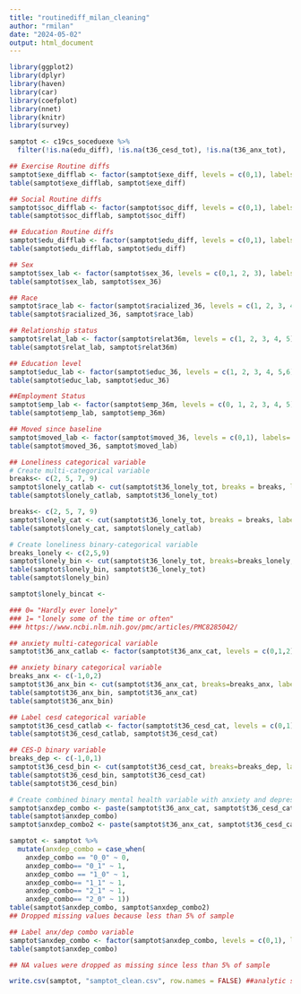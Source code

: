 ```yaml
---
title: "routinediff_milan_cleaning"
author: "rmilan"
date: "2024-05-02"
output: html_document
---
```


```r
library(ggplot2)
library(dplyr)
library(haven)
library(car)
library(coefplot)
library(nnet)
library(knitr)
library(survey)
```


```r
samptot <- c19cs_soceduexe %>% 
  filter(!is.na(edu_diff), !is.na(t36_cesd_tot), !is.na(t36_anx_tot), !is.na(t36_lonely_tot), !is.na(exe_diff), !is.na(soc_diff), !is.na(pop_attwf36m)) ## Sample size= 1,824

```



```r
## Exercise Routine diffs
samptot$exe_difflab <- factor(samptot$exe_diff, levels = c(0,1), labels= c("No","Yes"), exclude=NULL)
table(samptot$exe_difflab, samptot$exe_diff)

## Social Routine diffs
samptot$soc_difflab <- factor(samptot$soc_diff, levels = c(0,1), labels= c("No","Yes"), exclude=NULL)
table(samptot$soc_difflab, samptot$soc_diff)

## Education Routine diffs
samptot$edu_difflab <- factor(samptot$edu_diff, levels = c(0,1), labels= c("No","Yes"), exclude=NULL)
table(samptot$edu_difflab, samptot$edu_diff)

## Sex
samptot$sex_lab <- factor(samptot$sex_36, levels = c(0,1, 2, 3), labels= c("Male","Female", "Other", "Prefer not to answer"), exclude=NULL)
table(samptot$sex_lab, samptot$sex_36)

## Race
samptot$race_lab <- factor(samptot$racialized_36, levels = c(1, 2, 3, 4, 5, 6, 7), labels= c("NH White","NH Black", "Hispanic or Latinx", "East Asian or Native Hawaiian or Other Pacific Islander", "American Indian or Alaska Native", "Asian Indian", "Other"), exclude=NULL)
table(samptot$racialized_36, samptot$race_lab)

## Relationship status
samptot$relat_lab <- factor(samptot$relat36m, levels = c(1, 2, 3, 4, 5), labels= c("single, never married", "single, divorced/separated", "single, widowed", "married or in a relationship", "other"), exclude=NULL)
table(samptot$relat_lab, samptot$relat36m)

## Education level
samptot$educ_lab <- factor(samptot$educ_36, levels = c(1, 2, 3, 4, 5,6), labels= c("less than high school", "high school diploma", "high school equivalent", "some college", "college graduate", "graduate school"), exclude=NULL)
table(samptot$educ_lab, samptot$educ_36)

##Employment Status
samptot$emp_lab <- factor(samptot$emp_36m, levels = c(0, 1, 2, 3, 4, 5), labels= c("Not working", "working", "in school", "retired", "homemaker", "other"), exclude=NULL)
table(samptot$emp_lab, samptot$emp_36m)

## Moved since baseline
samptot$moved_lab <- factor(samptot$moved_36, levels = c(0,1), labels= c("No","Yes"), exclude=NULL)
table(samptot$moved_36, samptot$moved_lab)

```

```r


## Loneliness categorical variable
# Create multi-categorical variable
breaks<- c(2, 5, 7, 9)
samptot$lonely_catlab <- cut(samptot$t36_lonely_tot, breaks = breaks, labels= c("Hardly Ever lonely", "Some of the time lonely", "Often lonely"))
table(samptot$lonely_catlab, samptot$t36_lonely_tot)

breaks<- c(2, 5, 7, 9)
samptot$lonely_cat <- cut(samptot$t36_lonely_tot, breaks = breaks, labels= c(0, 1, 2))
table(samptot$lonely_cat, samptot$lonely_catlab)

# Create loneliness binary-categorical variable
breaks_lonely <- c(2,5,9) 
samptot$lonely_bin <- cut(samptot$t36_lonely_tot, breaks=breaks_lonely, labels= c(0,1))
table(samptot$lonely_bin, samptot$t36_lonely_tot)
table(samptot$lonely_bin)

samptot$lonely_bincat <- 

### 0= "Hardly ever lonely"
### 1= "lonely some of the time or often"
### https://www.ncbi.nlm.nih.gov/pmc/articles/PMC8285042/

## anxiety multi-categorical variable
samptot$t36_anx_catlab <- factor(samptot$t36_anx_cat, levels = c(0,1,2), labels= c("Normal/No anxiety","Mild/Moderate anxiety", "Severe anxiety"), exclude=NULL)

## anxiety binary categorical variable
breaks_anx <- c(-1,0,2)
samptot$t36_anx_bin <- cut(samptot$t36_anx_cat, breaks=breaks_anx, labels = c(0,1))
table(samptot$t36_anx_bin, samptot$t36_anx_cat)
table(samptot$t36_anx_bin)

## Label cesd categorical variable
samptot$t36_cesd_catlab <- factor(samptot$t36_cesd_cat, levels = c(0,1), labels= c("Little to no depressive symptoms","Has depressive symptoms"), exclude=NULL)
table(samptot$t36_cesd_catlab, samptot$t36_cesd_cat)

## CES-D binary variable
breaks_dep <- c(-1,0,1)
samptot$t36_cesd_bin <- cut(samptot$t36_cesd_cat, breaks=breaks_dep, labels = c(0,1))
table(samptot$t36_cesd_bin, samptot$t36_cesd_cat)
table(samptot$t36_cesd_bin)

# Create combined binary mental health variable with anxiety and depression only, multicategorical (any anx or dep symptoms)
samptot$anxdep_combo <- paste(samptot$t36_anx_cat, samptot$t36_cesd_cat, sep = "_")
table(samptot$anxdep_combo)
samptot$anxdep_combo2 <- paste(samptot$t36_anx_cat, samptot$t36_cesd_cat, sep = "_")

samptot <- samptot %>%
  mutate(anxdep_combo = case_when(
    anxdep_combo == "0_0" ~ 0,
    anxdep_combo== "0_1" ~ 1,
    anxdep_combo == "1_0" ~ 1,
    anxdep_combo== "1_1" ~ 1,
    anxdep_combo== "2_1" ~ 1,
    anxdep_combo== "2_0" ~ 1))
table(samptot$anxdep_combo, samptot$anxdep_combo2)
## Dropped missing values because less than 5% of sample

## Label anx/dep combo variable
samptot$anxdep_combo <- factor(samptot$anxdep_combo, levels = c(0,1), labels= c("No ","Yes"), exclude=NULL)
table(samptot$anxdep_combo)

## NA values were dropped as missing since less than 5% of sample


```

```r
write.csv(samptot, "samptot_clean.csv", row.names = FALSE) ##analytic sample file
```





